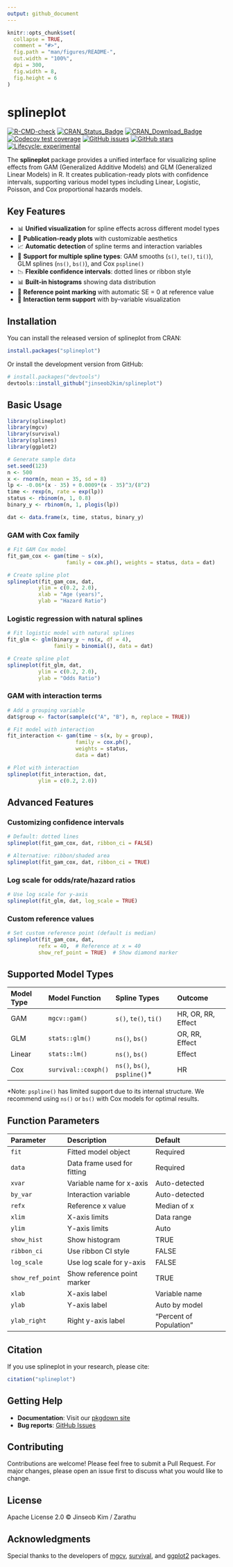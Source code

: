 ---
output: github_document
---

<!-- README.md is generated from README.Rmd. Please edit that file -->

```{r setup, include = FALSE}
knitr::opts_chunk$set(
  collapse = TRUE,
  comment = "#>",
  fig.path = "man/figures/README-",
  out.width = "100%",
  dpi = 300,
  fig.width = 8,
  fig.height = 6
)
```

# splineplot

<!-- badges: start -->
[![R-CMD-check](https://github.com/jinseob2kim/splineplot/workflows/R-CMD-check/badge.svg)](https://github.com/jinseob2kim/splineplot/actions)
[![CRAN_Status_Badge](https://www.r-pkg.org/badges/version/splineplot)](https://cran.r-project.org/package=splineplot)
[![CRAN_Download_Badge](https://cranlogs.r-pkg.org/badges/splineplot)](https://CRAN.R-project.org/package=splineplot)
[![Codecov test coverage](https://codecov.io/gh/jinseob2kim/splineplot/branch/main/graph/badge.svg)](https://app.codecov.io/gh/jinseob2kim/splineplot?branch=main)
[![GitHub issues](https://img.shields.io/github/issues/jinseob2kim/splineplot.svg)](https://github.com/jinseob2kim/splineplot/issues)
[![GitHub stars](https://img.shields.io/github/stars/jinseob2kim/splineplot.svg)](https://github.com/jinseob2kim/splineplot/stargazers)
[![Lifecycle: experimental](https://img.shields.io/badge/lifecycle-experimental-orange.svg)](https://lifecycle.r-lib.org/articles/stages.html#experimental)
<!-- badges: end -->

The **splineplot** package provides a unified interface for visualizing spline effects from GAM (Generalized Additive Models) and GLM (Generalized Linear Models) in R. It creates publication-ready plots with confidence intervals, supporting various model types including Linear, Logistic, Poisson, and Cox proportional hazards models.

## Key Features

- 📊 **Unified visualization** for spline effects across different model types
- 🎨 **Publication-ready plots** with customizable aesthetics
- 📈 **Automatic detection** of spline terms and interaction variables
- 🔄 **Support for multiple spline types**: GAM smooths (`s()`, `te()`, `ti()`), GLM splines (`ns()`, `bs()`), and Cox `pspline()`
- 📉 **Flexible confidence intervals**: dotted lines or ribbon style
- 📊 **Built-in histograms** showing data distribution
- 🎯 **Reference point marking** with automatic SE = 0 at reference value
- 🔀 **Interaction term support** with by-variable visualization

## Installation

You can install the released version of splineplot from CRAN:

```{r eval=FALSE}
install.packages("splineplot")
```

Or install the development version from GitHub:

```{r eval=FALSE}
# install.packages("devtools")
devtools::install_github("jinseob2kim/splineplot")
```

## Basic Usage

```{r example-setup, message=FALSE}
library(splineplot)
library(mgcv)
library(survival)
library(splines)
library(ggplot2)

# Generate sample data
set.seed(123)
n <- 500
x <- rnorm(n, mean = 35, sd = 8)
lp <- -0.06*(x - 35) + 0.0009*(x - 35)^3/(8^2)
time <- rexp(n, rate = exp(lp))
status <- rbinom(n, 1, 0.8)
binary_y <- rbinom(n, 1, plogis(lp))

dat <- data.frame(x, time, status, binary_y)
```

### GAM with Cox family

```{r gam-cox}
# Fit GAM Cox model
fit_gam_cox <- gam(time ~ s(x),
                   family = cox.ph(), weights = status, data = dat)

# Create spline plot
splineplot(fit_gam_cox, dat,
          ylim = c(0.2, 2.0),
          xlab = "Age (years)",
          ylab = "Hazard Ratio")
```

### Logistic regression with natural splines

```{r glm-logistic}
# Fit logistic model with natural splines
fit_glm <- glm(binary_y ~ ns(x, df = 4),
               family = binomial(), data = dat)

# Create spline plot
splineplot(fit_glm, dat,
          ylim = c(0.2, 2.0),
          ylab = "Odds Ratio")
```

### GAM with interaction terms

```{r gam-interaction}
# Add a grouping variable
dat$group <- factor(sample(c("A", "B"), n, replace = TRUE))

# Fit model with interaction
fit_interaction <- gam(time ~ s(x, by = group),
                      family = cox.ph(),
                      weights = status,
                      data = dat)

# Plot with interaction
splineplot(fit_interaction, dat,
          ylim = c(0.2, 2.0))
```

## Advanced Features

### Customizing confidence intervals

```{r ci-styles, eval=FALSE}
# Default: dotted lines
splineplot(fit_gam_cox, dat, ribbon_ci = FALSE)

# Alternative: ribbon/shaded area
splineplot(fit_gam_cox, dat, ribbon_ci = TRUE)
```

### Log scale for odds/rate/hazard ratios

```{r log-scale}
# Use log scale for y-axis
splineplot(fit_glm, dat, log_scale = TRUE)
```

### Custom reference values

```{r custom-ref}
# Set custom reference point (default is median)
splineplot(fit_gam_cox, dat,
          refx = 40,  # Reference at x = 40
          show_ref_point = TRUE)  # Show diamond marker
```

## Supported Model Types

| Model Type | Model Function | Spline Types | Outcome |
|:-----------|:--------------|:-------------|:--------|
| GAM | `mgcv::gam()` | `s()`, `te()`, `ti()` | HR, OR, RR, Effect |
| GLM | `stats::glm()` | `ns()`, `bs()` | OR, RR, Effect |
| Linear | `stats::lm()` | `ns()`, `bs()` | Effect |
| Cox | `survival::coxph()` | `ns()`, `bs()`, `pspline()`* | HR |

*Note: `pspline()` has limited support due to its internal structure. We recommend using `ns()` or `bs()` with Cox models for optimal results.

## Function Parameters

| Parameter | Description | Default |
|:----------|:------------|:--------|
| `fit` | Fitted model object | Required |
| `data` | Data frame used for fitting | Required |
| `xvar` | Variable name for x-axis | Auto-detected |
| `by_var` | Interaction variable | Auto-detected |
| `refx` | Reference x value | Median of x |
| `xlim` | X-axis limits | Data range |
| `ylim` | Y-axis limits | Auto |
| `show_hist` | Show histogram | TRUE |
| `ribbon_ci` | Use ribbon CI style | FALSE |
| `log_scale` | Use log scale for y-axis | FALSE |
| `show_ref_point` | Show reference point marker | TRUE |
| `xlab` | X-axis label | Variable name |
| `ylab` | Y-axis label | Auto by model |
| `ylab_right` | Right y-axis label | "Percent of Population" |

## Citation

If you use splineplot in your research, please cite:

```{r citation, eval=FALSE}
citation("splineplot")
```

## Getting Help

- **Documentation**: Visit our [pkgdown site](https://jinseob2kim.github.io/splineplot/)
- **Bug reports**: [GitHub Issues](https://github.com/jinseob2kim/splineplot/issues)

## Contributing

Contributions are welcome! Please feel free to submit a Pull Request. For major changes, please open an issue first to discuss what you would like to change.

## License

Apache License 2.0 © Jinseob Kim / Zarathu

## Acknowledgments

Special thanks to the developers of [mgcv](https://cran.r-project.org/package=mgcv), [survival](https://cran.r-project.org/package=survival), and [ggplot2](https://cran.r-project.org/package=ggplot2) packages.
